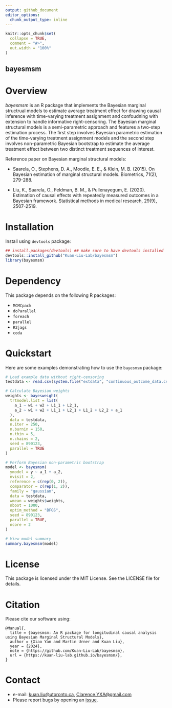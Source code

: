 ```yaml
---
output: github_document
editor_options: 
  chunk_output_type: inline
---
```


<!-- README.md is generated from README.Rmd. Please edit this file -->

```r
knitr::opts_chunk$set(
  collapse = TRUE,
  comment = "#>",
  out.width = "100%"
)
```

## bayesmsm

<!-- badges: start -->
<!-- badges: end -->

# Overview

*bayesmsm* is an R package that implements the Bayesian marginal structrual models to estimate average treatment effect for drawing causal inference with time-varying treatment assignment and confoudning with extension to handle informative right-censoring. The Bayesian marginal structural models is a semi-parametric approach and features a two-step estimation process. The first step involves Bayesian parametric estimation of the time-varying treatment assignment models and the second step involves non-parametric Bayesian bootstrap to estimate the average treatment effect between two distinct treatment sequences of interest.

Reference paper on Bayesian marginal structural models:

-  Saarela, O., Stephens, D. A., Moodie, E. E., & Klein, M. B. (2015). On Bayesian estimation of marginal structural models. Biometrics, 71(2), 279-288.

-  Liu, K., Saarela, O., Feldman, B. M., & Pullenayegum, E. (2020). Estimation of causal effects with repeatedly measured outcomes in a Bayesian framework. Statistical methods in medical research, 29(9), 2507-2519.


# Installation

Install using `devtools` package:

```r
## install.packages(devtools) ## make sure to have devtools installed 
devtools::install_github("Kuan-Liu-Lab/bayesmsm")
library(bayesmsm)
```


# Dependency

This package depends on the following R packages:

-  `MCMCpack`
-  `doParallel`
-  `foreach`
-  `parallel`
-  `R2jags`
-  `coda`


# Quickstart

Here are some examples demonstrating how to use the `bayesmsm` package:

```r
# Load example data without right-censoring
testdata <- read.csv(system.file("extdata", "continuous_outcome_data.csv", package = "bayesmsm"))

# Calculate Bayesian weights
weights <- bayesweight(
  trtmodel.list = list(
    a_1 ~ w1 + w2 + L1_1 + L2_1,
    a_2 ~ w1 + w2 + L1_1 + L2_1 + L1_2 + L2_2 + a_1
  ),
  data = testdata,
  n.iter = 250,
  n.burnin = 150,
  n.thin = 5,
  n.chains = 2,
  seed = 890123,
  parallel = TRUE
)

# Perform Bayesian non-parametric bootstrap
model <- bayesmsm(
  ymodel = y ~ a_1 + a_2,
  nvisit = 2,
  reference = c(rep(0, 2)),
  comparator = c(rep(1, 2)),
  family = "gaussian",
  data = testdata,
  wmean = weights$weights,
  nboot = 1000,
  optim_method = "BFGS",
  seed = 890123,
  parallel = TRUE,
  ncore = 2
)

# View model summary
summary.bayesmsm(model)
```


# License

This package is licensed under the MIT License. See the LICENSE file for details.


# Citation

Please cite our software using:

```
@Manual{,
  title = {bayesmsm: An R package for longitudinal causal analysis using Bayesian Marginal Structural Models},
  author = {Xiao Yan and Martin Urner and Kuan Liu},
  year = {2024},
  note = {https://github.com/Kuan-Liu-Lab/bayesmsm},
  url = {https://kuan-liu-lab.github.io/bayesmsm/},
}
```

# Contact

* e-mail: <kuan.liu@utoronto.ca>, <Clarence.YXA@gmail.com>
* Please report bugs by opening an [issue](https://github.com/Kuan-Liu-Lab/bayesmsm/issues/new). 
